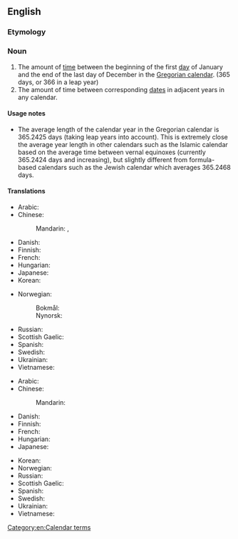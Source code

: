 ==English==

===Etymology===
{{com|en|calendar|year}}

===Noun===
{{wikipedia}}
{{en-noun}}

# The amount of [[time]] between the beginning of the first [[day]] of January and the end of the last day of December in the [[Gregorian calendar]]. (365 days, or 366 in a leap year)
# The amount of time between corresponding [[date]]s in adjacent years in any calendar.

====Usage notes====
* The average length of the calendar year in the Gregorian calendar is 365.2425 days (taking leap years into account). This is extremely close the average year length in other calendars such as the Islamic calendar based on the average time between vernal equinoxes (currently 365.2424 days and increasing), but slightly different from formula-based calendars such as the Jewish calendar which averages 365.2468 days.

====Translations====
{{trans-top|time between 1st January and 31st December}}
* Arabic: {{t-needed|ar}}
* Chinese:
*: Mandarin: {{t+|cmn|歷年}}, {{t+|cmn|历年|tr=lìnián}}
* Danish: {{t+|da|kalenderår|n}}
* Finnish: {{t+|fi|kalenterivuosi}}
* French: {{t+|fr|année civile|f}}
* Hungarian: {{t|hu|naptári év}}
* Japanese: {{t-needed|ja}}
* Korean: {{t-needed|ko}}
{{trans-mid}}
* Norwegian:
*: Bokmål: {{t|nb|kalenderår|n}}
*: Nynorsk: {{t|nn|kalenderår|n}}
* Russian: {{t|ru|календарный год}}
* Scottish Gaelic: {{t|gd|bliadhna mìosachain|f}}
* Spanish: {{t|es|año natural|m}}
* Swedish: {{t+|sv|kalenderår|n}}
* Ukrainian: {{t|uk|календарний рік|m}}
* Vietnamese: {{t-needed|vi}}
{{trans-bottom}}

{{trans-top|time between corresponding dates in adjacent years}}
* Arabic: {{t-needed|ar}}
* Chinese:
*: Mandarin: {{t|cmn|[[一]][[整]][[年]]|tr=yī zhěng nián}}
* Danish: {{t+|da|år|n}}
* Finnish: {{t+|fi|kalenterivuosi}}
* French: {{t-needed|fr}}
* Hungarian: {{t-needed|hu}}
* Japanese: {{t-needed|ja}}
{{trans-mid}}
* Korean: {{t-needed|ko}}
* Norwegian: {{t-needed|no}}
* Russian: {{t-needed|ru}}
* Scottish Gaelic: {{t|gd|bliadhna mìosachain|f}}
* Spanish: {{t|es|año natural|m}}
* Swedish: {{t+|sv|kalenderår|n}}
* Ukrainian: {{t-needed|uk}}
* Vietnamese: {{t-needed|vi}}
{{trans-bottom}}

[[Category:en:Calendar terms]]